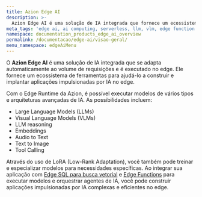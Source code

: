 ```yaml
---
title: Azion Edge AI
description: >-
  Azion Edge AI é uma solução de IA integrada que fornece um ecossistema de ferramentas para ajudá-lo a construir e implantar aplicações impulsionadas por IA no edge.
meta_tags: 'edge ai, ai computing, serverless, llm, vlm, edge function'
namespace: documentation_products_edge_ai_overview
permalink: /documentacao/edge-ai/visao-geral/
menu_namespace: edgeAiMenu
---
```




O **Azion Edge AI** é uma solução de IA integrada que se adapta automaticamente ao volume de requisições e é executado no edge. Ele fornece um ecossistema de ferramentas para ajudá-lo a construir e implantar aplicações impulsionadas por IA no edge.

Com o Edge Runtime da Azion, é possível executar modelos de vários tipos e arquiteturas avançadas de IA. As possibilidades incluem:

- Large Language Models (LLMs)
- Visual Language Models (VLMs)
- LLM reasoning
- Embeddings
- Audio to Text
- Text to Image 
- Tool Calling

Através do uso de LoRA (Low-Rank Adaptation), você também pode treinar e especializar modelos para necessidades específicas. Ao integrar sua aplicação com [Edge SQL para busca vetorial](/pt-br/documentacao/produtos/store/edge-sql/vector-search/) e [Edge Functions](/pt-br/documentacao/produtos/build/edge-application/edge-functions/) para executar modelos e orquestrar agentes de IA, você pode construir aplicações impulsionadas por IA complexas e eficientes no edge.

<LinkButton link="/pt-br/documentacao/produtos/store/edge-sql/" label="Saiba mais sobre Edge SQL" severity="secondary" target="_blank" />
<LinkButton link="/pt-br/documentacao/produtos/build/edge-application/edge-functions/" label="Saiba mais sobre Edge Functions" severity="secondary" target="_blank" />
